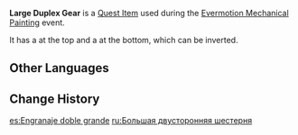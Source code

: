 {{Item Infobox
|id           = 101852
|image        = Item Large Duplex Gear.png
|type         = Quest Items
|group        = Event Items
|quality      = 2
|description  = A fairly large duplex gear. The bigger the size is, the more it takes to manufacture
|event        = Evermotion Mechanical Painting
}}
'''Large Duplex Gear''' is a [[Quest Item]] used during the [[Evermotion Mechanical Painting]] event.

It has a {{Item|Medium Gear}} at the top and a {{Item|Large Gear}} at the bottom, which can be inverted.

==Other Languages==
{{Other Languages
|default_hidden = 1
|en      = Large Duplex Gear
|zhs     = 大型双层齿轮
|zhs_rm  = Dàxíng Shuāngcéng Chǐlún
|zht     = 大型雙層齒輪
|zht_rm  = Dàxíng Shuāngcéng Chǐlún
|ja      = ラージダブルギア
|ja_rm   = Raaji Daburu Gia
|ko      = {{tt|대형|大型}} {{tt|이중|二重}} 톱니바퀴
|es      = Engranaje doble grande
|fr      = Grand engrenage double
|ru      = Большая двусторонняя шестерня
|th      = เฟืองสองชั้นขนาดใหญ่
|th_rm   = 
|vi      = Bánh Răng Hai Tầng Lớn
|de      = Großes doppellagiges Zahnrad
|id      = Roda Gigi Ganda Besar
|pt      = Engrenagem Dupla Grande
}}

==Change History==
{{Change History|2.8}}

[[es:Engranaje doble grande]]
[[ru:Большая двусторонняя шестерня]]